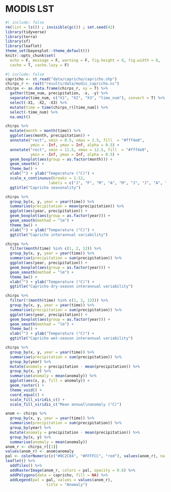 # MODIS LST {.unnumbered}

```r
#| include: false
rm(list = ls()) ; invisible(gc()) ; set.seed(42)
library(tidyverse)
library(terra)
library(sf)
library(leaflet)
theme_set(bayesplot::theme_default())
knitr::opts_chunk$set(
  echo = F, message = F, warning = F, fig.height = 6, fig.width = 8,
  cache = T, cache.lazy = F)
```

```r
#| include: false
capricho <- st_read("data/capricho/capricho.shp")
chirps_r <- rast("results/data/modis_capricho.nc")
chirps <- as.data.frame(chirps_r, xy = T) %>% 
  gather(time_num, precipitation, -x, -y) %>% 
  separate(time_num, c("X1", "X2", "X3", "time_num"), convert = T) %>% 
  select(-X1, -X2, -X3) %>% 
  mutate(time = time(chirps_r)[time_num]) %>% 
  select(-time_num) %>% 
  na.omit()
```

```r
chirps %>% 
  mutate(month = month(time)) %>% 
  ggplot(aes(month, precipitation)) +
  annotate("rect", xmin = 0.5, xmax = 2.5, fill  = "#fff4e0",
           ymin = -Inf, ymax = Inf, alpha = 0.5) +
  annotate("rect", xmin = 11.5, xmax = 12.5, fill  = "#fff4e0",
           ymin = -Inf, ymax = Inf, alpha = 0.5) +
  geom_boxplot(aes(group = as.factor(month))) +
  geom_smooth() +
  theme_bw() +
  xlab("") + ylab("Temperature (°C)") +
  scale_x_continuous(breaks = 1:12,
                   labels = c("J", "F", "M", "A", "M", "J", "J", "A", "S", "O", "N", "D")) +
  ggtitle("Capricho seasonality")
```

```r
chirps %>% 
  group_by(x, y, year = year(time)) %>% 
  summarise(precipitation = mean(precipitation)) %>% 
  ggplot(aes(year, precipitation)) +
  geom_boxplot(aes(group = as.factor(year))) +
  geom_smooth(method = "lm") +
  theme_bw() +
  xlab("") + ylab("Temperature (°C)") +
  ggtitle("Capricho interannual variability")
```

```r
chirps %>% 
  filter(month(time) %in% c(1, 2, 12)) %>% 
  group_by(x, y, year = year(time)) %>% 
  summarise(precipitation = sum(precipitation)) %>% 
  ggplot(aes(year, precipitation)) +
  geom_boxplot(aes(group = as.factor(year))) +
  geom_smooth(method = "lm") +
  theme_bw() +
  xlab("") + ylab("Temperature (°C)") +
  ggtitle("Capricho dry-season interannual variability")
```

```r
chirps %>% 
  filter(!(month(time) %in% c(1, 2, 12))) %>% 
  group_by(x, y, year = year(time)) %>% 
  summarise(precipitation = sum(precipitation)) %>% 
  ggplot(aes(year, precipitation)) +
  geom_boxplot(aes(group = as.factor(year))) +
  geom_smooth(method = "lm") +
  theme_bw() +
  xlab("") + ylab("Temperature (°C)") +
  ggtitle("Capricho wet-season interannual variability")
```

```r
chirps %>% 
  group_by(x, y, year = year(time)) %>% 
  summarise(precipitation = sum(precipitation)) %>% 
  group_by(year) %>% 
  mutate(anomaly = precipitation - mean(precipitation)) %>% 
  group_by(x, y) %>% 
  summarise(anomaly = mean(anomaly)) %>% 
  ggplot(aes(x, y, fill = anomaly)) +
  geom_raster() +
  theme_void() +
  coord_equal() +
  scale_fill_viridis_c() +
  scale_fill_viridis_c("Mean annual\nanomaly (°C)")
```

```r
anom <- chirps %>% 
  group_by(x, y, year = year(time)) %>% 
  summarise(precipitation = sum(precipitation)) %>% 
  group_by(year) %>% 
  mutate(anomaly = precipitation - mean(precipitation)) %>% 
  group_by(x, y) %>% 
  summarise(anomaly = mean(anomaly)) 
anom_r <- chirps_r[[1]]
values(anom_r) <- anom$anomaly
pal <- colorNumeric(c("#0C2C84", "#FFFFCC", "red"), values(anom_r), na.color = "transparent")
leaflet() %>% 
  addTiles() %>%
  addRasterImage(anom_r, colors = pal, opacity = 0.6) %>% 
  addPolygons(data = capricho, fill = NA) %>% 
  addLegend(pal = pal, values = values(anom_r),
                  title = "Anomaly")
```
